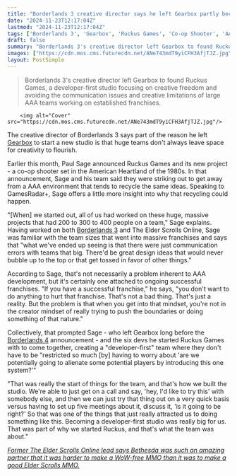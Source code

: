 ```yaml
---
title: "Borderlands 3 creative director says he left Gearbox partly because creativity can get stifled on 400-person teams: 'There'd be great design ideas that would never bubble up to the top'"
date: "2024-11-23T12:17:04Z"
lastmod: "2024-11-23T12:17:04Z"
tags: ['Borderlands 3', 'Gearbox', 'Ruckus Games', 'Co-op Shooter', 'AAA Development', 'Game Development']
draft: false
summary: "Borderlands 3's creative director left Gearbox to found Ruckus Games,  a developer-first studio focusing on creative freedom and  avoiding the communication issues and creative limitations of large AAA teams working on established franchises."
images: ["https://cdn.mos.cms.futurecdn.net/ANe743mdT9yiCFH3AfjTJZ.jpg"]
layout: PostSimple
---
```

> Borderlands 3's creative director left Gearbox to found Ruckus Games,  a developer-first studio focusing on creative freedom and  avoiding the communication issues and creative limitations of large AAA teams working on established franchises.


        <img alt="Cover" src="https://cdn.mos.cms.futurecdn.net/ANe743mdT9yiCFH3AfjTJZ.jpg"/>
        
The creative director of Borderlands 3 says part of the reason he left [Gearbox](https://www.gamesradar.com/tag/gearbox/) to start a new studio is that huge teams don't always leave space for creativity to flourish.

Earlier this month, Paul Sage announced Ruckus Games and its new project - a co-op shooter set in the American Heartland of the 1980s. In that announcement, Sage and his team said they were striking out to get away from a AAA environment that tends to recycle the same ideas. Speaking to GamesRadar+, Sage offers a little more insight into why that recycling could happen.

"[When] we started out, all of us had worked on these huge, massive projects that had 200 to 300 to 400 people on a team," Sage explains. Having worked on both [Borderlands 3](https://www.gamesradar.com/borderlands-3-guide/) and The Elder Scrolls Online, Sage was familiar with the team sizes that went into massive franchises and says that "what we've ended up seeing is that there were just communication errors with teams that big. There'd be great design ideas that would never bubble up to the top or that get tossed in favor of other things."

According to Sage, that's not necessarily a problem inherent to AAA development, but it's certainly one attached to ongoing successful franchises. "If you have a successful franchise," he says, "you don't want to do anything to hurt that franchise. That's not a bad thing. That's just a reality. But the problem is that when you get into that mindset, you're not in the creator mindset of really trying to push the boundaries or doing something of that nature."

Collectively, that prompted Sage - who left Gearbox long before the [Borderlands 4](https://www.gamesradar.com/games/borderlands/borderlands-4-guide/) announcement - and the six devs he started Ruckus Games with to come together, creating a "developer-first" team where they don't have to be "restricted so much [by] having to worry about 'are we potentially going to alienate some potential players by introducing this one system?'"

"That was really the start of things for the team, and that's how we built the studio. We're able to just get on a call and say, 'hey, I'd like to try this' with somebody else, and then we can just try that thing out on a very quick basis versus having to set up five meetings about it, discuss it, 'is it going to be right?' So that was one of the things that just really attracted us to doing something like this. Becoming a developer-first studio was really big for us. That was part of why we started Ruckus, and that's what the team was about."

[<em>Former The Elder Scrolls Online lead says Bethesda was such an amazing partner that it was harder to make a WoW-free MMO than it was to make a good Elder Scrolls MMO.</em>](https://www.gamesradar.com/games/the-elder-scrolls/former-the-elder-scrolls-online-lead-says-bethesda-was-such-an-amazing-partner-that-it-was-harder-to-make-a-wow-free-mmo-than-it-was-to-make-a-good-elder-scrolls-mmo/)
        